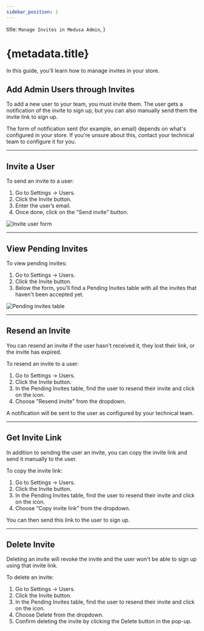 ```yaml
---
sidebar_position: 1
---
```



  title: `Manage Invites in Medusa Admin`,
}

# {metadata.title}

In this guide, you'll learn how to manage invites in your store.

## Add Admin Users through Invites

To add a new user to your team, you must invite them. The user gets a notification of the invite to sign up, but you can also manually send them the invite link to sign up.

<Note>

The form of notification sent (for example, an email) depends on what's configured in your store. If you're unsure about this, contact your technical team to configure it for you.

</Note>

---

## Invite a User

To send an invite to a user:

1. Go to Settings → Users.
2. Click the Invite button.
3. Enter the user’s email.
4. Once done, click on the "Send invite" button.

![Invite user form](https://res.cloudinary.com/dza7lstvk/image/upload/v1739964961/User%20Guide/Screenshot_2025-02-19_at_1.35.52_PM_rewdrm.png)

---

## View Pending Invites

To view pending invites:

1. Go to Settings → Users.
2. Click the Invite button.
3. Below the form, you'll find a Pending Invites table with all the invites that haven't been accepted yet.

![Pending invites table](https://res.cloudinary.com/dza7lstvk/image/upload/v1739964999/User%20Guide/Screenshot_2025-02-19_at_1.36.30_PM_jvkqcw.png)

---

## Resend an Invite

You can resend an invite if the user hasn't received it, they lost their link, or the invite has expired.

To resend an invite to a user:

1. Go to Settings → Users.
2. Click the Invite button.
3. In the Pending Invites table, find the user to resend their invite and click on the <InlineIcon Icon={EllipsisHorizontal} alt="three-dots" /> icon.
4. Choose "Resend invite" from the dropdown.

A notification will be sent to the user as configured by your technical team.

---

## Get Invite Link

In addition to sending the user an invite, you can copy the invite link and send it manually to the user.

To copy the invite link:

1. Go to Settings → Users.
2. Click the Invite button.
3. In the Pending Invites table, find the user to resend their invite and click on the <InlineIcon Icon={EllipsisHorizontal} alt="three-dots" /> icon.
3. Choose “Copy invite link” from the dropdown.

You can then send this link to the user to sign up.

---

## Delete Invite

<Note type="warning">

Deleting an invite will revoke the invite and the user won't be able to sign up using that invite link.

</Note>

To delete an invite:

1. Go to Settings → Users.
2. Click the Invite button.
3. In the Pending Invites table, find the user to resend their invite and click on the <InlineIcon Icon={EllipsisHorizontal} alt="three-dots" /> icon.
4. Choose Delete from the dropdown.
5. Confirm deleting the invite by clicking the Delete button in the pop-up.
